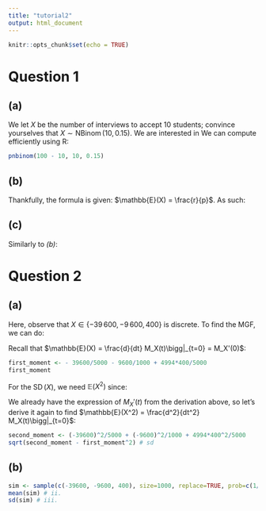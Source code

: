 ```yaml
---
title: "tutorial2"
output: html_document
---
```


```r
knitr::opts_chunk$set(echo = TRUE)
```

# Question 1

## (a)

We let $X$ be the number of interviews to accept 10 students; convince yourselves that $X \sim \operatorname{NBinom}(10, 0.15)$. We are interested in
\begin{align}
  P(X \leq 100) &= \sum_{x = 10}^{100} \binom{x - 1}{10 - 1} 0.15^{10}(1 - 0.15)^{x - 10}\\
  &= \sum_{x = 10}^{100} \binom{x - 1}{9} 0.15^{10}0.85^{x - 10} \, .
\end{align}
We can compute efficiently using R:

```r
pnbinom(100 - 10, 10, 0.15)
```

## (b)

Thankfully, the formula is given: $\mathbb{E}(X) = \frac{r}{p}$. As such:
\begin{align*}
  \mathbb{E}(X) = \frac{r}{p} = \frac{100}{0.15} \approx 66.7
\end{align*}

## (c)

Similarly to *(b)*:
\begin{align*}
  \operatorname{SD}(X) &= \sqrt{\operatorname{Var}(X)}\\
  &= \sqrt{
    \frac{r(1-p)}{p^2}
  }\\
  &= \sqrt{
    \frac{10(1-0.15)}{0.15^2}
  }\\
  &\approx 19.43 \text{ applicants.}
\end{align*}

# Question 2

## (a)

Here, observe that $X \in \{-39 \, 600, -9\,600, 400\}$ is discrete. To find the MGF, we can do:

\begin{align*}
  M_X(t) &= \mathbb{E}\left(e^{tX}\right)\\
  &= \sum_{x \in \{-39 \, 600, -9\,600, 400\}} e^{tx} P(X = x)\\
  &= e^{-39\,600t}\frac{1}{5000} + e^{-9\,600t}\frac{1}{1000} + e^{400t}\frac{4994}{5000} \, .
\end{align*}

Recall that $\mathbb{E}(X) = \frac{d}{dt} M_X(t)\bigg|_{t=0} = M_X'(0)$:
\begin{align*}
  \frac{d}{dt} M_X(t) &= e^{-39\,600t}\frac{-39\,600}{5000} + e^{-9\,600t}\frac{-9\,600}{1000} + e^{400t}\frac{4994\cdot 400}{5000}\\
  \Rightarrow \mathbb{E}(X) &= \frac{d}{dt} M_X(t)\bigg|_{t=0}\\
  &= \frac{-39\,600}{5000} + \frac{-9\,600}{1000} + \frac{4994\cdot 400}{5000}\\
  &= 382 \,.
\end{align*}

```r
first_moment <- - 39600/5000 - 9600/1000 + 4994*400/5000
first_moment
```

For the $\operatorname{SD}(X)$, we need $\mathbb{E}(X^2)$ since:
\begin{align*}
  \operatorname{SD}(X) = \sqrt{\mathbb{E}(X^2) - \mathbb{E}(X)^2} \, .
\end{align*}

We already have the expression of $M_X'(t)$ from the derivation above, so let's derive it again to find $\mathbb{E}(X^2) = \frac{d^2}{dt^2} M_X(t)\bigg|_{t=0}$:
\begin{align*}
  \frac{d^2}{dt^2} M_X(t) &= \frac{d}{dt}\left(e^{-39\,600t}\frac{-39\,600}{5000} + e^{-9\,600t}\frac{-9\,600}{1000} + e^{400t}\frac{4994\cdot 400}{5000}\right)\\
  &= e^{-39\,600t}\frac{(-39\,600)^2}{5000} + e^{-9\,600t}\frac{(-9\,600)^2}{1000} + e^{400t}\frac{4994\cdot 400^2}{5000}\\
  \Rightarrow \mathbb{E}(X^2) &= \frac{(-39\,600)^2}{5000} + \frac{(-9\,600)^2}{1000} + \frac{4994\cdot 400^2}{5000}\\
  &= 565600\\
  \Rightarrow \operatorname{SD}(X) &= \sqrt{\mathbb{E}(X^2) - \mathbb{E}(X)^2} \\
  &= \sqrt{565600 - 382^2}\\
  &\approx 647.82 \, .
\end{align*}

```r
second_moment <- (-39600)^2/5000 + (-9600)^2/1000 + 4994*400^2/5000
sqrt(second_moment - first_moment^2) # sd
```

## (b)

```r
sim <- sample(c(-39600, -9600, 400), size=1000, replace=TRUE, prob=c(1/5000, 1/1000, 4994/5000)) # i.
mean(sim) # ii.
sd(sim) # iii.
```
